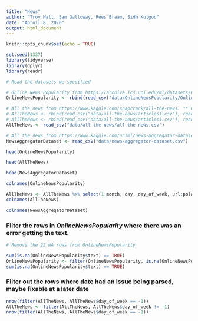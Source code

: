 ```yaml
---
title: "News"
author: "Troy Hall, Sam Galloway, Rees Braam, Sidh Kulgod"
date: "Aproil 8, 2020"
output: html_document
---
```


```r
knitr::opts_chunk$set(echo = TRUE)
```

```r
set.seed(1337)
library(tidyverse)
library(dplyr)
library(readr)
```

```r
# Read the datasets we specified

# Online News Popularity from https://archive.ics.uci.edu/ml/datasets/Online+News+Popularity
OnlineNewsPopularity <- rbind(read_csv("data/OnlineNewsPopularity/OnlineNewsPopularityTraining.csv"), read_csv("data/OnlineNewsPopularity/OnlineNewsPopularityTest.csv"))

# All the news from https://www.kaggle.com/snapcrack/all-the-news. ** COMMENT LINE 26 AND UNCOMMENT LINE 27 TO ADD ARTICLES3
# AllTheNews <- rbind(read_csv("data/all-the-news/articles1.csv"), read_csv("data/all-the-news/articles2.csv"))
# AllTheNews <- rbind(read_csv("data/all-the-news/articles1.csv"), read_csv("data/all-the-news/articles2.csv"), read_csv("data/all-the-news/articles3.csv"))
AllTheNews <- read_csv("data/all-the-news/all-the-news.csv")

# All the news from https://www.kaggle.com/uciml/news-aggregator-dataset
NewsAggregatorDataset <- read_csv("data/news-aggregator-dataset.csv")
```

```r
head(OnlineNewsPopularity)

head(AllTheNews)

head(NewsAggregatorDataset)
```

```r
colnames(OnlineNewsPopularity)
```
```r
AllTheNews <- AllTheNews %>% select(1:month, day, day_of_week, url:polarity)
colnames(AllTheNews)
```

```r
colnames(NewsAggregatorDataset)
```

### Filter the rows in *OnlineNewsPopularity* where there was an error getting the text.
```r
# Remove the 22 NA rows from OnlineNewsPopularity

sum(is.na(OnlineNewsPopularity$text) == TRUE)
OnlineNewsPopularity <- filter(OnlineNewsPopularity, is.na(OnlineNewsPopularity$text) == FALSE)
sum(is.na(OnlineNewsPopularity$text) == TRUE)
```

### Filter out the rows where date had an issue being parsed, maybe fixable at a later date
```r
nrow(filter(AllTheNews, AllTheNews$day_of_week == -1))
AllTheNews <- filter(AllTheNews, AllTheNews$day_of_week != -1)
nrow(filter(AllTheNews, AllTheNews$day_of_week == -1))
```
